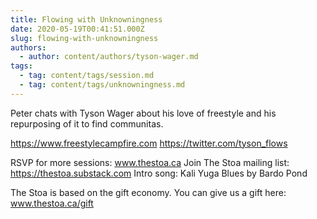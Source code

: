 ```yaml
---
title: Flowing with Unknowningness
date: 2020-05-19T00:41:51.000Z
slug: flowing-with-unknowningness
authors:
  - author: content/authors/tyson-wager.md
tags:
  - tag: content/tags/session.md
  - tag: content/tags/unknowningness.md
---
```


Peter chats with Tyson Wager about his love of freestyle and his repurposing of it to find communitas.

https://www.freestylecampfire.com
https://twitter.com/tyson_flows

RSVP for more sessions: www.thestoa.ca
Join The Stoa mailing list: https://thestoa.substack.com
Intro song: Kali Yuga Blues by Bardo Pond

The Stoa is based on the gift economy. You can give us a gift here: www.thestoa.ca/gift
